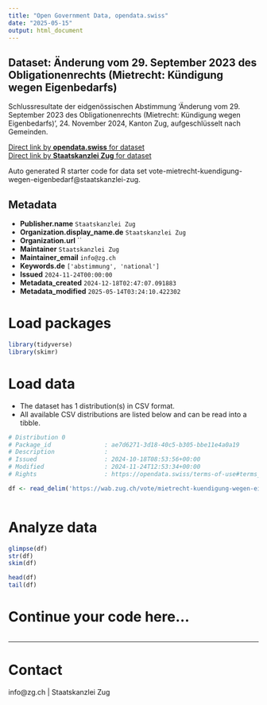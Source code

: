 ```yaml
---
title: "Open Government Data, opendata.swiss"
date: "2025-05-15"
output: html_document
---
```


## Dataset: Änderung vom 29. September 2023 des Obligationenrechts (Mietrecht: Kündigung wegen Eigenbedarfs)

Schlussresultate der eidgenössischen Abstimmung 'Änderung vom 29. September 2023 des Obligationenrechts (Mietrecht: Kündigung wegen Eigenbedarfs)', 24. November 2024, Kanton Zug, aufgeschlüsselt nach Gemeinden.

[Direct link by **opendata.swiss** for dataset](https://opendata.swiss/de/dataset/anderung-vom-29-september-2023-des-obligationenrechts-mietrecht-kundigung-wegen-eigenbedarfs)<br>
[Direct link by **Staatskanzlei Zug** for dataset](https://wab.zug.ch/vote/mietrecht-kuendigung-wegen-eigenbedarf/data)

Auto generated R starter code for data set vote-mietrecht-kuendigung-wegen-eigenbedarf@staatskanzlei-zug.

## Metadata

- **Publisher.name** `Staatskanzlei Zug`
- **Organization.display_name.de** `Staatskanzlei Zug`
- **Organization.url** ``
- **Maintainer** `Staatskanzlei Zug`
- **Maintainer_email** `info@zg.ch`
- **Keywords.de** `['abstimmung', 'national']`
- **Issued** `2024-11-24T00:00:00`
- **Metadata_created** `2024-12-18T02:47:07.091883`
- **Metadata_modified** `2025-05-14T03:24:10.422302`


# Load packages

```r

library(tidyverse)
library(skimr)

```

# Load data

-   The dataset has 1 distribution(s) in CSV format.
-   All available CSV distributions are listed below and can be read into a tibble.

```r

# Distribution 0
# Package_id               : ae7d6271-3d18-40c5-b305-bbe11e4a0a19
# Description              : 
# Issued                   : 2024-10-18T08:53:56+00:00
# Modified                 : 2024-11-24T12:53:34+00:00
# Rights                   : https://opendata.swiss/terms-of-use#terms_by

df <- read_delim('https://wab.zug.ch/vote/mietrecht-kuendigung-wegen-eigenbedarf/data-csv')



```

# Analyze data

```r

glimpse(df)
str(df)
skim(df)

head(df)
tail(df)

```

# Continue your code here...

```r

```

------------------------------------------------------------------------

# Contact

info@zg.ch | Staatskanzlei Zug
